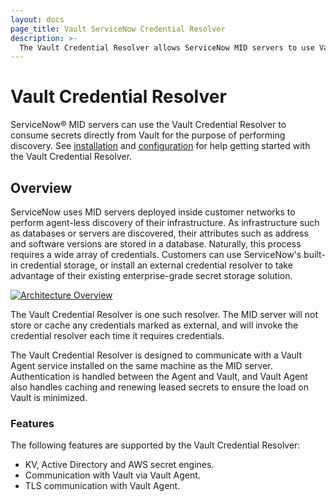 ```yaml
---
layout: docs
page_title: Vault ServiceNow Credential Resolver
description: >-
  The Vault Credential Resolver allows ServiceNow MID servers to use Vault as an enterprise-grade external secret store.
---
```


# Vault Credential Resolver

ServiceNow® MID servers can use the Vault Credential Resolver to consume secrets
directly from Vault for the purpose of performing discovery. See
[installation](/vault/docs/platform/servicenow/installation) and
[configuration](/vault/docs/platform/servicenow/configuration) for help getting started
with the Vault Credential Resolver.

## Overview

ServiceNow uses MID servers deployed inside customer networks to perform
agent-less discovery of their infrastructure. As infrastructure such as databases
or servers are discovered, their attributes such as address and software versions
are stored in a database. Naturally, this process requires a wide array of
credentials. Customers can use ServiceNow's built-in credential storage, or install
an external credential resolver to take advantage of their existing enterprise-grade
secret storage solution.

[![Architecture Overview](/img/servicenow-vault-credential-resolver-diagram.png)](/img/servicenow-vault-credential-resolver-diagram.png)

The Vault Credential Resolver is one such resolver. The MID server will not
store or cache any credentials marked as external, and will invoke the
credential resolver each time it requires credentials.

The Vault Credential Resolver is designed to communicate with a Vault Agent
service installed on the same machine as the MID server. Authentication is
handled between the Agent and Vault, and Vault Agent also handles caching and
renewing leased secrets to ensure the load on Vault is minimized.

### Features

The following features are supported by the Vault Credential Resolver:

- KV, Active Directory and AWS secret engines.
- Communication with Vault via Vault Agent.
- TLS communication with Vault Agent.
